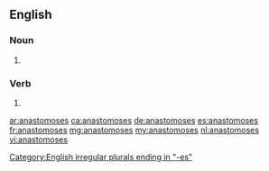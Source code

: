 ==English==

===Noun===
{{head|en|plural}}

# {{plural of|anastomosis|lang=en}}

===Verb===
{{head|en|verb form}}

# {{en-third-person singular of|anastomose}}

[[Category:English irregular plurals ending in "-es"]]

[[ar:anastomoses]]
[[ca:anastomoses]]
[[de:anastomoses]]
[[es:anastomoses]]
[[fr:anastomoses]]
[[mg:anastomoses]]
[[my:anastomoses]]
[[nl:anastomoses]]
[[vi:anastomoses]]